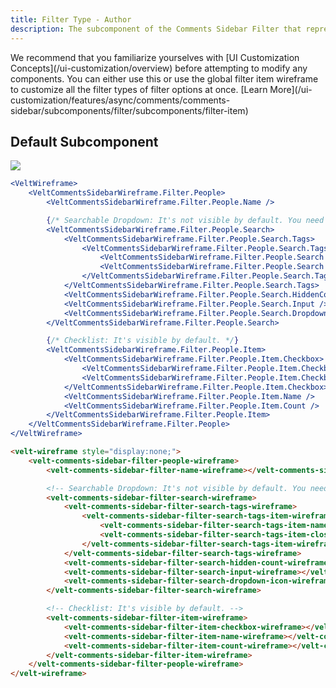 ```yaml
---
title: Filter Type - Author
description: The subcomponent of the Comments Sidebar Filter that represents the Author filter
---
```


<Note>
We recommend that you familiarize yourselves with [UI Customization Concepts](/ui-customization/overview) before attempting to modify any components.
</Note>

<Warning>
You can either use this or use the global filter item wireframe to customize all the filter types of filter options at once. [Learn More](/ui-customization/features/async/comments/comments-sidebar/subcomponents/filter/subcomponents/filter-item)
</Warning>

## Default Subcomponent

![](/images/customization/filter-people.png)
<RequestExample>

```jsx React / Next.js
<VeltWireframe>
    <VeltCommentsSidebarWireframe.Filter.People>
        <VeltCommentsSidebarWireframe.Filter.People.Name />

        {/* Searchable Dropdown: It's not visible by default. You need to add the wireframe to the sidebar. */}
        <VeltCommentsSidebarWireframe.Filter.People.Search>
            <VeltCommentsSidebarWireframe.Filter.People.Search.Tags>
                <VeltCommentsSidebarWireframe.Filter.People.Search.Tags.Item>
                    <VeltCommentsSidebarWireframe.Filter.People.Search.Tags.Item.Name />
                    <VeltCommentsSidebarWireframe.Filter.People.Search.Tags.Item.Close />
                </VeltCommentsSidebarWireframe.Filter.People.Search.Tags.Item>
            </VeltCommentsSidebarWireframe.Filter.People.Search.Tags>
            <VeltCommentsSidebarWireframe.Filter.People.Search.HiddenCount />
            <VeltCommentsSidebarWireframe.Filter.People.Search.Input />
            <VeltCommentsSidebarWireframe.Filter.People.Search.DropdownIcon />
        </VeltCommentsSidebarWireframe.Filter.People.Search>

        {/* Checklist: It's visible by default. */}
        <VeltCommentsSidebarWireframe.Filter.People.Item>
            <VeltCommentsSidebarWireframe.Filter.People.Item.Checkbox>
                <VeltCommentsSidebarWireframe.Filter.People.Item.Checkbox.Checked />
                <VeltCommentsSidebarWireframe.Filter.People.Item.Checkbox.Unchecked />
            </VeltCommentsSidebarWireframe.Filter.People.Item.Checkbox>
            <VeltCommentsSidebarWireframe.Filter.People.Item.Name />
            <VeltCommentsSidebarWireframe.Filter.People.Item.Count />
        </VeltCommentsSidebarWireframe.Filter.People.Item>
    </VeltCommentsSidebarWireframe.Filter.People>
</VeltWireframe>
```


```HTML HTML  
<velt-wireframe style="display:none;">
    <velt-comments-sidebar-filter-people-wireframe>
        <velt-comments-sidebar-filter-name-wireframe></velt-comments-sidebar-filter-name-wireframe>

        <!-- Searchable Dropdown: It's not visible by default. You need to add the wireframe to the sidebar. -->
        <velt-comments-sidebar-filter-search-wireframe>
            <velt-comments-sidebar-filter-search-tags-wireframe>
                <velt-comments-sidebar-filter-search-tags-item-wireframe>
                    <velt-comments-sidebar-filter-search-tags-item-name-wireframe></velt-comments-sidebar-filter-search-tags-item-name-wireframe>
                    <velt-comments-sidebar-filter-search-tags-item-close-wireframe></velt-comments-sidebar-filter-search-tags-item-close-wireframe>
                </velt-comments-sidebar-filter-search-tags-item-wireframe>
            </velt-comments-sidebar-filter-search-tags-wireframe>
            <velt-comments-sidebar-filter-search-hidden-count-wireframe></velt-comments-sidebar-filter-search-hidden-count-wireframe>
            <velt-comments-sidebar-filter-search-input-wireframe></velt-comments-sidebar-filter-search-input-wireframe>
            <velt-comments-sidebar-filter-search-dropdown-icon-wireframe></velt-comments-sidebar-filter-search-dropdown-icon-wireframe>
        </velt-comments-sidebar-filter-search-wireframe>

        <!-- Checklist: It's visible by default. -->
        <velt-comments-sidebar-filter-item-wireframe>
            <velt-comments-sidebar-filter-item-checkbox-wireframe></velt-comments-sidebar-filter-item-checkbox-wireframe>
            <velt-comments-sidebar-filter-item-name-wireframe></velt-comments-sidebar-filter-item-name-wireframe>
            <velt-comments-sidebar-filter-item-count-wireframe></velt-comments-sidebar-filter-item-count-wireframe>
        </velt-comments-sidebar-filter-item-wireframe>
    </velt-comments-sidebar-filter-people-wireframe>
</velt-wireframe>
```

</RequestExample>
